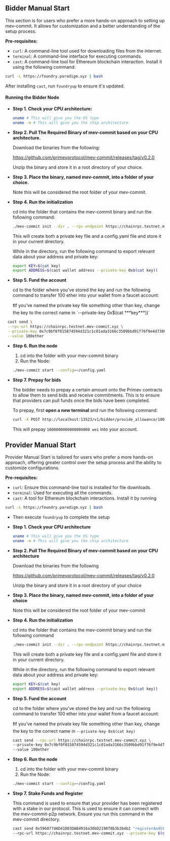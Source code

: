 ## Bidder Manual Start

This section is for users who prefer a more hands-on approach to setting up mev-commit.
It allows for customization and a better understanding of the setup process.

**Pre-requisites:**

- `curl`: A command-line tool used for downloading files from the internet.
- `terminal`: A command-line interface for executing commands.
- `cast`: A command-line tool for Ethereum blockchain interaction. Install it using the following command:

```bash ❯_ terminal
curl -L https://foundry.paradigm.xyz | bash
```

After installing `cast`, run `foundryup` to ensure it's updated.

#### Running the Bidder Node

- **Step 1. Check your CPU architecture:**

  ```bash ❯_ terminal
  uname # This will give you the OS type
  uname -m # This will give you the chip architecture
  ```

- **Step 2. Pull The Required Binary of mev-commit based on your CPU architecture.**

  Download the binaries from the following:

  https://github.com/primevprotocol/mev-commit/releases/tag/v0.2.0

  Unzip the binary and store it in a root directory of your choice.

- **Step 3. Place the binary, named mev-commit, into a folder of your choice.**

  Note this will be considered the root folder of your mev-commit.

- **Step 4. Run the initialization**

  cd into the folder that contains the mev-commit binary and run the following command:

  ```bash ❯_ terminal
  ./mev-commit init --dir . --rpc-endpoint https://chainrpc.testnet.mev-commit.xyz  --peer-type bidder
  ```

  This will create both a private key file and a config.yaml file and store it in your current directory.

  While in the directory, run the following command to export relevant data about your address and private key:

  ```bash ❯_ terminal
  export KEY=$(cat key)
  export ADDRESS=$(cast wallet address --private-key 0x$(cat key))
  ```

- **Step 5. Fund the account**

  cd to the folder where you’ve stored the key and run the following command to transfer 100 ether into your wallet from a faucet account:

  ❗If you’ve named the private key file something other than key, change the key to the correct name in \`--private-key 0x$(cat \*\*\*key\*\*\*))\`

```bash ❯_ terminal
 cast send \
 --rpc-url https://chainrpc.testnet.mev-commit.xyz \
 --private-key 0x7c9bf0f015874594d321c1c01ada3166c3509bbd91f76f9e4d7380c2df269c55 $(cast wallet address --private-key 0x$(cat key)) \
 --value 100ether
```

- **Step 6. Run the node**

  1. cd into the folder with your mev-commit binary
  2. Run the Node:

  ```bash ❯_ terminal
  ./mev-commit start --config=~/config.yaml
  ```

- **Step 7. Prepay for bids**

  The bidder needs to prepay a certain amount onto the Primev contracts to allow them to send bids and receive commitments. This is to ensure that providers can pull funds once the bids have been completed.

  To prepay, first **open a new terminal** and run the following command:

  ```bash ❯_ terminal
  curl -X POST http://localhost:13523/v1/bidder/provide_allowance/1000000000000000000
  ```

  This will prepay `1000000000000000000 wei` into your account.

## Provider Manual Start

Provider Manual Start is tailored for users who prefer a more hands-on approach, offering greater control over the setup process and the ability to customize configurations.

**Pre-requisites:**

- `curl`: Ensure this command-line tool is installed for file downloads.
- `terminal`: Used for executing all the commands.
- `cast`: A tool for Ethereum blockchain interactions. Install it by running

```bash ❯_ terminal
curl -L https://foundry.paradigm.xyz | bash
```

- Then execute `foundryup` to complete the setup
- **Step 1. Check your CPU architecture**

  ```bash ❯_ terminal
  uname # This will give you the OS type
  uname -m # This will give you the chip architecture
  ```

- **Step 2. Pull The Required Binary of mev-commit based on your CPU architecture**

  Download the binaries from the following

  https://github.com/primevprotocol/mev-commit/releases/tag/v0.2.0

  Unzip the binary and store it in a root directory of your choice

- **Step 3. Place the binary, named mev-commit, into a folder of your choice**

  Note this will be considered the root folder of your mev-commit

- **Step 4. Run the initialization**

  cd into the folder that contains the mev-commit binary and run the following command

  ```bash ❯_ terminal
  ./mev-commit init --dir . --rpc-endpoint https://chainrpc.testnet.mev-commit.xyz  --peer-type provider
  ```

  This will create both a private key file and a config.yaml file and store it in your current directory.

  While in the directory, run the following command to export relevant data about your address and private key:

  ```bash ❯_ terminal
  export KEY=$(cat key)
  export ADDRESS=$(cast wallet address --private-key 0x$(cat key))
  ```

- **Step 5. Fund the account**

  cd to the folder where you’ve stored the key and run the following command to transfer 100 ether into your wallet from a faucet account:

  ❗If you’ve named the private key file something other than key, change the key to the correct name in `--private-key 0x$(cat key)`

  ```bash ❯_ terminal
  cast send --rpc-url https://chainrpc.testnet.mev-commit.xyz \
  --private-key 0x7c9bf0f015874594d321c1c01ada3166c3509bbd91f76f9e4d7380c2df269c55 $(cast wallet address --private-key 0x$(cat key)) \
  --value 100ether
  ```

- **Step 6. Run the node**

  1. cd into the folder with your mev-commit binary
  2. Run the Node:

  ```bash ❯_ terminal
  ./mev-commit start --config=~/config.yaml
  ```

- **Step 7. Stake Funds and Register**

  This command is used to ensure that your provider has been registered with a stake in our protocol.
  This is used to ensure it can connect with the mev-commit-p2p network. Ensure you run this command in the mev-commit directory.

  ```bash ❯_ terminal
  cast send 0x5960774AD41D03DAB4916a30bD2190f8b3b3b4b2 "registerAndStake()" $(cast wallet address --private-key 0x$(cat key)) \
  --rpc-url https://chainrpc.testnet.mev-commit.xyz --private-key $(cat key) --value 100ether
  ```
